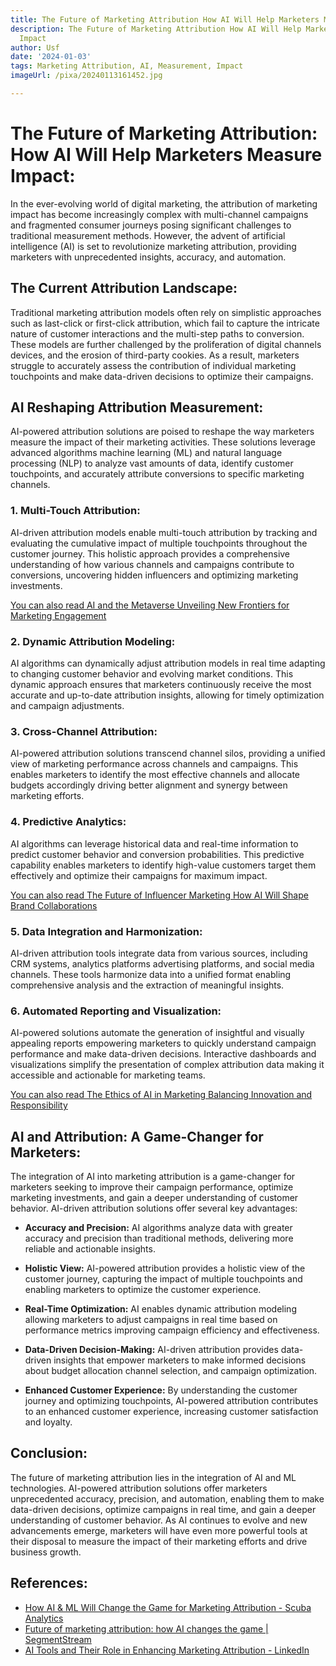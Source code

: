 ```yaml
---
title: The Future of Marketing Attribution How AI Will Help Marketers Measure Impact
description: The Future of Marketing Attribution How AI Will Help Marketers Measure
  Impact
author: Usf
date: '2024-01-03'
tags: Marketing Attribution, AI, Measurement, Impact
imageUrl: /pixa/20240113161452.jpg

---
```

# The Future of Marketing Attribution:  How AI Will Help Marketers Measure Impact:

In the ever-evolving  world of  digital  marketing, the attribution of  marketing impact has become increasingly complex with multi-channel campaigns and fragmented consumer journeys posing significant challenges to traditional measurement methods. However, the advent  of artificial  intelligence  (AI) is  set to revolutionize marketing attribution, providing  marketers with unprecedented insights, accuracy,  and automation.

## The Current Attribution  Landscape:

Traditional marketing attribution  models often rely on simplistic approaches such as last-click or first-click  attribution, which fail to capture the intricate nature of customer interactions and the multi-step paths to  conversion. These models are further challenged by the  proliferation of digital channels devices, and the erosion of  third-party cookies. As a result, marketers struggle to  accurately assess the contribution of individual marketing touchpoints and make data-driven decisions to  optimize  their campaigns.

##  AI  Reshaping Attribution  Measurement:

AI-powered attribution solutions are poised to reshape the way marketers measure the impact of  their marketing activities. These solutions leverage advanced algorithms machine learning (ML) and natural language processing (NLP) to analyze vast amounts of data, identify customer touchpoints, and accurately attribute conversions to specific marketing channels.

### 1. Multi-Touch Attribution:

AI-driven attribution  models enable multi-touch attribution by tracking and evaluating the cumulative impact of multiple  touchpoints throughout the  customer journey. This holistic  approach provides a comprehensive understanding of how various channels and campaigns contribute to conversions, uncovering hidden  influencers and optimizing marketing investments.

[You can also read AI and the Metaverse Unveiling New  Frontiers for Marketing Engagement](AI%20and%20the%20Metaverse%20Unveiling%20New%20Frontiers%20for%20Marketing%20Engagement)


### 2. Dynamic Attribution Modeling:

AI algorithms can dynamically adjust  attribution models in real  time adapting to changing customer behavior and evolving market conditions. This dynamic  approach ensures that marketers continuously receive the  most accurate and up-to-date  attribution insights, allowing for timely optimization and campaign  adjustments.

### 3. Cross-Channel  Attribution:

AI-powered attribution solutions transcend channel silos, providing  a  unified view of marketing performance across channels  and  campaigns. This enables marketers to identify the most effective channels and allocate budgets accordingly driving better alignment and  synergy between marketing  efforts.

### 4. Predictive Analytics:

AI algorithms can leverage historical data and real-time information to predict customer behavior and conversion probabilities. This predictive capability enables marketers to identify high-value customers target them effectively and optimize their campaigns for maximum impact.

[You can also read The Future of  Influencer Marketing How AI Will Shape Brand Collaborations](The%20Future%20of%20Influencer%20Marketing%20How%20AI%20Will%20Shape%20Brand%20Collaborations)


### 5. Data Integration and Harmonization:

AI-driven attribution tools integrate data  from various sources, including CRM systems, analytics platforms advertising platforms, and social media channels.  These tools harmonize data into a unified format enabling comprehensive analysis and the extraction of meaningful insights.

###  6. Automated Reporting and Visualization:

AI-powered solutions automate the generation of insightful  and visually appealing reports empowering marketers to quickly understand  campaign performance and make  data-driven decisions. Interactive dashboards and visualizations simplify the presentation of complex attribution data making it accessible  and actionable for marketing  teams.

[You can also read The Ethics of AI in Marketing Balancing  Innovation and Responsibility](The%20Ethics%20of%20AI%20in%20Marketing%20Balancing%20Innovation%20and%20Responsibility)


##  AI and Attribution: A Game-Changer for Marketers:

The integration of AI into marketing attribution is a game-changer for marketers seeking to improve their campaign performance, optimize marketing investments, and gain a deeper understanding of customer behavior. AI-driven attribution solutions offer several key advantages:

* **Accuracy and Precision:**  AI algorithms analyze data with greater  accuracy and precision than traditional methods, delivering more reliable and actionable insights.

* **Holistic  View:** AI-powered attribution provides a holistic view of the customer journey, capturing the impact of multiple touchpoints and enabling  marketers to optimize the customer experience.

* **Real-Time Optimization:** AI enables dynamic attribution modeling allowing marketers to adjust campaigns in  real  time based on performance metrics improving campaign  efficiency and effectiveness.

* **Data-Driven Decision-Making:** AI-driven attribution provides data-driven insights that empower marketers to make informed decisions about budget allocation channel selection, and campaign optimization.

* **Enhanced Customer Experience:** By understanding the customer journey and optimizing  touchpoints, AI-powered attribution contributes to an  enhanced customer experience, increasing customer satisfaction and loyalty.

##  Conclusion:

The future of  marketing attribution lies in the integration of AI  and ML technologies. AI-powered attribution solutions offer marketers unprecedented accuracy, precision, and automation, enabling them to  make data-driven  decisions, optimize campaigns  in  real  time, and gain a deeper understanding of customer behavior. As AI continues to evolve and new advancements emerge, marketers will have even more powerful tools at their disposal to measure the impact of their marketing efforts and drive business growth.

## References:
- [How AI & ML Will Change the Game for Marketing Attribution - Scuba Analytics](https://www.scuba.io/blog/how-ai-ml-will-change-the-game-for-marketing-attribution)
- [Future of marketing attribution: how AI changes the game | SegmentStream](https://segmentstream.com/blog/articles/future-is-ai-attribution)
- [AI Tools and Their Role in Enhancing Marketing Attribution - LinkedIn](https://www.linkedin.com/pulse/ai-tools-role-enhancing-marketing-attribution-trevor-withrow-msf)
